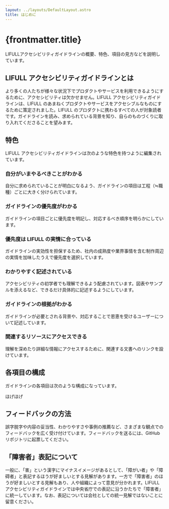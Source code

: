 ```yaml
---
layout: ../layouts/DefaultLayout.astro
title: はじめに
---
```


# {frontmatter.title}

LIFULLアクセシビリティガイドラインの概要、特色、項目の見方などを説明しています。

## LIFULL アクセシビリティガイドラインとは

より多くの人たちが様々な状況下でプロダクトやサービスを利用できるようにするために、アクセシビリティは欠かせません。LIFULL アクセシビリティガイドラインは、LIFULL のあまねくプロダクトやサービスをアクセシブルなものにするために策定されました。LIFULL のプロダクトに携わるすべての人が対象読者です。ガイドラインを読み、求められている背景を知り、自らのものづくりに取り入れてくださることを望みます。

## 特色

LIFULL アクセシビリティガイドラインは次のような特色を持つように編集されています。

### 自分がいまやるべきことがわかる

自分に求められていることが明白になるよう、ガイドラインの項目は工程（≒職種）ごとに大きく分けられています。

### ガイドラインの優先度がわかる

ガイドラインの項目ごとに優先度を明記し、対応するべき順序を明らかにしています。

### 優先度は LIFULL の実情に合っている

ガイドラインの実効性を担保するため、社内の成熟度や業界事情を含む制作周辺の実情を加味したうえで優先度を選択しています。

### わかりやすく記述されている

アクセシビリティの初学者でも理解できるよう配慮されています。図表やサンプルを添えるなど、できるだけ具体的に記述するようにしています。

### ガイドラインの根拠がわかる

ガイドラインが必要とされる背景や、対応することで恩恵を受けるユーザーについて記述しています。

### 関連するリソースにアクセスできる

理解を深めたり詳細な情報にアクセスするために、関連する文書へのリンクを設けています。

## 各項目の構成

ガイドラインの各項目は次のような構成になっています。

ほげほげ

## フィードバックの方法

誤字脱字や内容の妥当性、わかりやすさや事例の推薦など、さまざまな観点でのフィードバックを広く受け付けています。フィードバックを送るには、GitHub リポジトリに起票してください。

## 「障害者」表記について

一般に、「害」という漢字にマイナスイメージがあるとして、「障がい者」や「障碍者」と表記するほうが好ましいとする見解があります。一方で「障害者」のほうが好ましいとする見解もあり、人や組織によって意見が分かれます。LIFULL アクセシビリティガイドラインでは中央省庁での表記に沿うかたちで「障害者」に統一しています。なお、表記については会社としての統一見解ではないことに留意ください。
